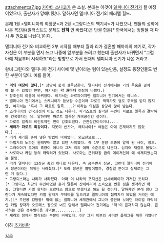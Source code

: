 attachment:a7.jpg
[[카야타 스나코]]가 쓴 소설.
본래는 이것이 [[델피니아 전기]]가 될 예정이었으나, 출판사가 망해버렸다.
말하자면 델피니아 전기의 패러렐 월드.

본래 1권 <델피니아의 희장군>과 2권 <그랑디스의 백기사>가 나왔으나, 팬들의 성화에 나온 복간본(일러스트도 문체도 '''전혀''' 안 바꿨다)은 단권 합본[* 한국에서는 정발될 때 다시 두 권으로 나눴다.]이다.

델피니아 전기와 비교하면 2부 시작될 때부터 월과 리가 결혼할 때까지의 얘기로, 작가 자신은 이 부분을 먼저 쓰고 나중에 앞부분을 쓰려고 했는데 출판사가 바뀌면서 "그럼 아예 처음부터 시작하죠"라는 방향으로 가서 현재의 델피니아 전기가 나온 거라고.

왕녀 그린다와 델피니아 전기 사이에 몇 년이라는 텀이 있는만큼, 설정도 등장인물도 변한 부분이 많다.
예를 들어,

 * '''리의 여장이 많다.'''[* 상당히 쉽게 설득당한다. 델피니아 전기에서는 거의 목숨을 걸어야 볼 수 있었던 반면, 여기서는 '''각 권마다''' 여장이 나왔다.]
 * 창조신의 이름이 바뀌었다. 여기서는 와르파이지만 델피니아 전기에서는 야니스.
 * 델피니아 전기에서는 스케니아가 듣보잡 수준이라 파로트 백작가도 별로 주목을 받지 않지만, 여기서는 '혹시 그 파로트 일족....?'이라는 의심을 상당히 많이 받는다.
 * 스케니아의 건국과정이 어느 정도 나온다. 파라스트의 실각한 무인이 파로트 일족과 결탁하여 건국했다는 식. 말하자면 파로트 일족은 개국공신인 셈이다.
 * 파로트 일족의 비인도적인 면이 강조되었다. 근친상간이라거나....
 * '''셰라가 파로트 최강이다.''' 지못미 반츠아, 레티시아[* 얘들은 아예 존재하지도 않았다.]....
 * 리가 셰라를 손에 넣은 방법이 바뀌었다. 외교전으로...
 * 마법가의 노파는 원래부터 알고 있던 사이였다. 즉 1부 분량 도중에 알게 된 사이, 정도.
 * 그라이아가 로아의 흑왕이 아니라 그저 리의 애마 수준으로 나온다. 심지어 재갈도 물었다.
 * 사로마나 카밀 등의 캐릭터가 있었다. 사로마는 근위대장 급의 메이저인데 왜 삭제되었는지는 불명.
 * 리가 델피니아 12장군 중의 하나로 나온다. 즉 공주면서 장군. 그런데 델피니아 전기에서 장군이라는 직위는 사라졌다.[* 도라 장군은 별명이랄까, 경칭일 뿐이고 실제로는 그런 거 없다.]
 * 그랑디스라는 나라가 사라졌다. 아마 이 나라의 포지션은 산세베리아가 가져간 듯하다.[* 그랑디스 최강의 무인이었던 홀리 달튼이 산세베리아 소속으로 변한 점을 생각하면 확실. 그렇다면 카밀 왕자는 오르테스 왕으로 변했다고 해도 될 것이다. 말하자면 본래 왕녀 그린다가 계속되었다면 카밀 왕자가 쿠데타를 일으키고 델피니아의 협력자가 되었을 거라는 얘기.][* 주인공 킹왕짱! 밖에 없는 델피니아 세계관에서 그나마 쓸만해 보이던 라이벌 캐릭터인 카밀 왕자가 오르테스 왕으로 너프 당해서 델피니아 전기에는 '적'이 존재하지 않는다. 존재하는 것은 점수벌이용 과녁뿐...........]
 * 셰라의 정체가 발각되는 부분이 바뀌었다. 어? 그거 이븐의 샤미안 플래그를 위한 거였나?

이하 [[추가바람]]



[[각주]]
